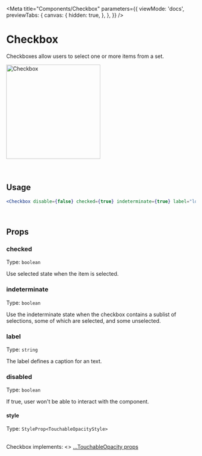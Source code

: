 
<Meta
  title="Components/Checkbox"
  parameters={{
    viewMode: 'docs',
    previewTabs: {
      canvas: {
        hidden: true,
      },
    },
  }}
/>

# Checkbox

Checkboxes allow users to select one or more items from a set.

<div
  style={{
    display: 'flex',
    flexWrap: 'wrap',
    justifyContent: 'center',
  }}>
  <img src={Checkbox} width="250" alt="Checkbox" />
</div>

<br/>
<br/>

## Usage

```jsx
<Checkbox disable={false} checked={true} indeterminate={true} label="lorem ipsum" />
```

<br />

## Props

### checked

Type: `boolean`

Use selected state when the item is selected.

### indeterminate

Type: `boolean`

Use the indeterminate state when the checkbox contains a sublist of selections, some of which are selected, and some unselected.

### label

Type: `string`

The label defines a caption for an text.

### disabled

Type: `boolean`

If true, user won't be able to interact with the component.

#### style

Type: `StyleProp<TouchableOpacityStyle>`

<br />
Checkbox implements: <>
  <a href="https://reactnative.dev/docs/touchableopacity#props" title="title">
    ...TouchableOpacity props
  </a>
</>
